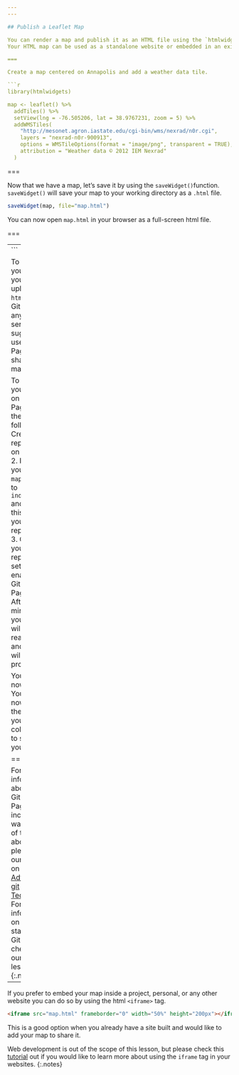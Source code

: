 ```yaml
---
---

## Publish a Leaflet Map

You can render a map and publish it as an HTML file using the `htmlwidgets` package.
Your HTML map can be used as a standalone website or embedded in an existing website. 

===

Create a map centered on Annapolis and add a weather data tile. 

```r
library(htmlwidgets)

map <- leaflet() %>%
  addTiles() %>%
  setView(lng = -76.505206, lat = 38.9767231, zoom = 5) %>%
  addWMSTiles(
    "http://mesonet.agron.iastate.edu/cgi-bin/wms/nexrad/n0r.cgi",
    layers = "nexrad-n0r-900913", 
    options = WMSTileOptions(format = "image/png", transparent = TRUE),
    attribution = "Weather data © 2012 IEM Nexrad"
  )
```

===

Now that we have a map, let's save it by using the `saveWidget()`function.
`saveWidget()` will save your map to your working directory as a `.html` file.

```r
saveWidget(map, file="map.html")
```

You can now open `map.html` in your browser as a full-screen html file.

===

---
```


To share your map, you can upload the `html` file to GitHub or any web server. 
We suggest you use GitHub Pages to share your map. 

To publish your map on GitHub Pages, do the following: 
1. Create a repository on GitHub.
2. Rename your `map.html` file to `index.html` and push this file to your repository. 
3. Go to your repository's settings and enable GitHub Pages. 
4. After a few minutes, your page will be ready to go and a link will be provided. 

Your map is now live. You can now share the link with your colleagues to share your map!

===

For more information about GitHub Pages, including a walkthrough of the steps above, 
please see our lesson on [Advanced git Techniques](https://cyberhelp.sesync.org/advanced-git-lesson/#/slides/pages). 
For information on getting started with GitHub, check out our [Basic git](https://cyberhelp.sesync.org/basic-git-lesson/) lesson.
{:.notes}
---

If you prefer to embed your map inside a project, personal, or any other website you can do so by using the html `<iframe>` tag.

```html
<iframe src="map.html" frameborder="0" width="50%" height="200px"></iframe>
```
This is a good option when you already have a site built and would like to add your map to share it.

Web development is out of the scope of this lesson, but please check this [tutorial](https://www.tutorialrepublic.com/html-tutorial/html-iframes.php) out if you would like to learn more about using the `iframe` tag in your websites. 
{:.notes}
